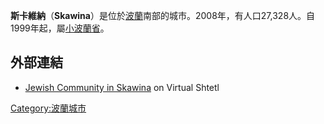 {{Infobox settlement
| name = Skawina
| image_skyline     =Skawina.jpg
| image_caption     = 斯卡維納市政廳
| image_shield = POL Skawina COA.svg
| pushpin_map = Poland
| pushpin_label_position = bottom
| coordinates_region = PL
| subdivision_type = 國家
| subdivision_name = {{POL}}
| subdivision_type1 = [[波蘭行政區劃|省份]]
| subdivision_name1 = [[小波蘭省|小波蘭]]
| subdivision_type2 = [[Powiat|County]]
| subdivision_name2 = [[Kraków_County|Kraków]]
| subdivision_type3 = [[Gmina|Gmina]]
| subdivision_name3 = [[Gmina_Skawina|Skawina]]
| leader_title = Mayor
| leader_name = Adam Najder
| area_total_km2 = 20.5
| population_as_of = 2008
| population_total = 27691
| population_density_km2 = auto
| timezone = [[Central_European_Time|CET]]
| utc_offset = +1
| timezone_DST = [[Central_European_Summer_Time|CEST]]
| utc_offset_DST = +2
| latd = 49 | latm = 59 | lats =  | latNS = N | longd = 19 | longm = 50 | longs =  | longEW = E
| postal_code_type = Postal code
| postal_code = 32-050
| blank_name = [[Polish_car_number_plates|Car plates]]
| blank_info = KRA
| website = http://www.um.skawina.net }} 

'''斯卡維納'''（'''Skawina'''）是位於[[波蘭|波蘭]]南部的城市。2008年，有人口27,328人。自1999年起，屬[[小波蘭省|小波蘭省]]。

==外部連結==
* [http://www.sztetl.org.pl/en/city/skawina/ Jewish Community in Skawina] {{Wayback|url=http://www.sztetl.org.pl/en/city/skawina/ |date=20160810121601 }} on Virtual Shtetl
{{Commons category|Skawina}}

{{coord|49|59|N|19|50|E|region:PL_type:city|display=title}}

{{Authority control}}
[[Category:波蘭城市|Category:波蘭城市]]